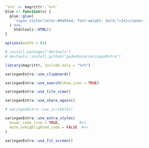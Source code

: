 
```r
`%>%` <- magrittr::`%>%`
blue <- function(x) {
  glue::glue(
    '<span style="color:#6495ed; font-weight: bold;">{x}</span>'
  ) %>% 
    htmltools::HTML()
}

options(width = 85)
```

```r
# install.packages("devtools")
# devtools::install_github("gadenbuie/xaringanExtra")
```

```r
library(magrittr, include.only = "%>%")
```

```r
xaringanExtra::use_clipboard()
```

```r
xaringanExtra::use_search(show_icon = TRUE)
```

```r
xaringanExtra::use_tile_view()
```

```r
xaringanExtra::use_share_again()
```


```r
# xaringanExtra::use_scribble()
```

```r
xaringanExtra::use_extra_styles(
  hover_code_line = TRUE,         #<<
  mute_unhighlighted_code = FALSE  #<<
)
```

```r
xaringanExtra::use_fit_screen()
```

